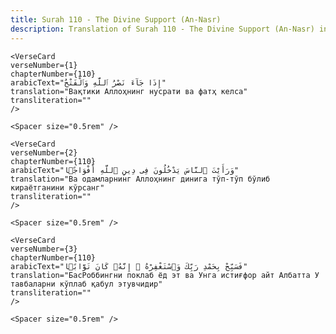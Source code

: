 ```yaml
---
title: Surah 110 - The Divine Support (An-Nasr)  
description: Translation of Surah 110 - The Divine Support (An-Nasr) in Uzbek
---
```







    <VerseCard 
    verseNumber={1}
    chapterNumber={110}
    arabicText="إِذَا جَآءَ نَصْرُ ٱللَّهِ وَٱلْفَتْحُ"
    translation="Вақтики Аллоҳнинг нусрати ва фатҳ келса"
    transliteration=""
    />

    <Spacer size="0.5rem" />
                
    <VerseCard 
    verseNumber={2}
    chapterNumber={110}
    arabicText="وَرَأَيْتَ ٱلنَّاسَ يَدْخُلُونَ فِى دِينِ ٱللَّهِ أَفْوَاجًۭا"
    translation="Ва одамларнинг Аллоҳнинг динига тўп-тўп бўлиб кираётганини кўрсанг"
    transliteration=""
    />

    <Spacer size="0.5rem" />
                
    <VerseCard 
    verseNumber={3}
    chapterNumber={110}
    arabicText="فَسَبِّحْ بِحَمْدِ رَبِّكَ وَٱسْتَغْفِرْهُ ۚ إِنَّهُۥ كَانَ تَوَّابًۢا"
    translation="БасРоббингни поклаб ёд эт ва Унга истиғфор айт Албатта У тавбаларни кўплаб қабул этувчидир"
    transliteration=""
    />

    <Spacer size="0.5rem" />
                